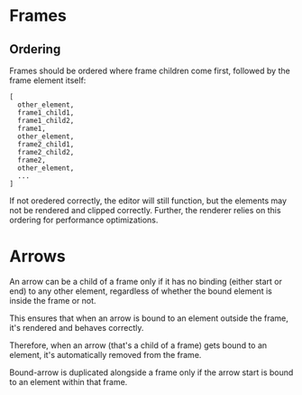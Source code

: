 # Frames

## Ordering

Frames should be ordered where frame children come first, followed by the frame element itself:

```
[
  other_element,
  frame1_child1,
  frame1_child2,
  frame1,
  other_element,
  frame2_child1,
  frame2_child2,
  frame2,
  other_element,
  ...
]
```

If not oredered correctly, the editor will still function, but the elements may not be rendered and clipped correctly. Further, the renderer relies on this ordering for performance optimizations.

# Arrows

An arrow can be a child of a frame only if it has no binding (either start or end) to any other element, regardless of whether the bound element is inside the frame or not.

This ensures that when an arrow is bound to an element outside the frame, it's rendered and behaves correctly.

Therefore, when an arrow (that's a child of a frame) gets bound to an element, it's automatically removed from the frame.

Bound-arrow is duplicated alongside a frame only if the arrow start is bound to an element within that frame.
